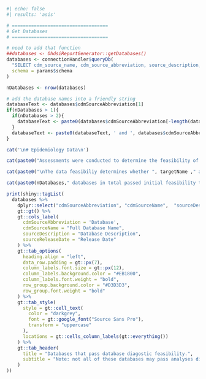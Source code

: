 ```r
#| echo: false
#| results: 'asis'

# ===================================
# Get Databases
# ===================================

# need to add that function
##databases <- OhdsiReportGenerator::getDatabases()
databases <- connectionHandler$queryDb(
  "SELECT cdm_source_name, cdm_source_abbreviation, source_description, SOURCE_RELEASE_DATE FROM @schema.database_meta_data;",
  schema = params$schema
)

nDatabases <- nrow(databases)

# add the database names into a friendly string
databaseText <- databases$cdmSourceAbbreviation[1]
if(nDatabases > 1){
  if(nDatabases > 2){
    databaseText <- paste0(databases$cdmSourceAbbreviation[-length(databases$cdmSourceName)], collapse = ', ')
  }
  databaseText <- paste0(databaseText, ' and ', databases$cdmSourceAbbreviation[length(databases$cdmSourceAbbreviation)])
}

cat('\n# Epidemiology Data\n')

cat(paste0("Assessments were conducted to determine the feasibility of retrospective real world (RWD) analyses of ", outcomeName, " while exposed to ", targetName ," across a global research network comprised of 12 healthcare databases. The research network included electronic medical record databases, insurance claims databases, and primary care/general practitioner databases, representing a broad range of patient populations (privately insured employees or patients with limited income). Cross-network analyses are enabled by mapping data sources to the Observational Medical Outcomes Partnership (OMOP) Common Data Model (CDM). The OMOP CDM maps source data on drug exposures and outcomes to RxNorm and the Systematized Nomenclature of Medicine Clinical Terms (SNOMED CT), respectively.")) 

cat(paste0("\nThe data feasibiliy determines whether ", targetName ," and ", outcomeName, " are recorded in each database.  Additional diagnostics are applied during each analysis that may result in less databases being included in specific analyses."))

cat(paste0(nDatabases," databases in total passed initial feasibility tests with sufficient sample sizes, including ", databaseText,"."))

print(shiny::tagList(
  databases %>% 
    dplyr::select("cdmSourceAbbreviation", "cdmSourceName",  "sourceDescription","sourceReleaseDate") %>%
    gt::gt() %>%
    gt::cols_label(
      cdmSourceAbbreviation = 'Database',
      cdmSourceName = "Full Database Name", 
      sourceDescription = "Database Description",
      sourceReleaseDate = "Release Date"
    ) %>%
    gt::tab_options(
      heading.align = "left",
      data_row.padding = gt::px(7),
      column_labels.font.size = gt::px(12),
      column_labels.background.color = "#EB1800",
      column_labels.font.weight = "bold",
      row_group.background.color = "#D3D3D3",
      row_group.font.weight = "bold"
    ) %>%
    gt::tab_style(
      style = gt::cell_text(
        color = "darkgrey",
        font = gt::google_font("Source Sans Pro"),
        transform = "uppercase"
      ),
      locations = gt::cells_column_labels(gt::everything())
    ) %>%
    gt::tab_header(
      title = "Databases that pass database diagostic feasibility.", 
      subtitle = "Note: not all of these databases may pass analyses diagnostics."
    )
))


```
